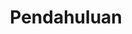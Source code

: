 ---
title: Pendahuluan

description: Assalamualaikum, disini saya akan menjelaskan project yang saya kerjakan.
---